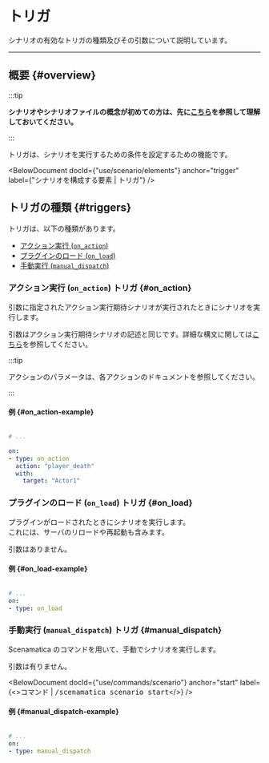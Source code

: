 
# トリガ

シナリオの有効なトリガの種類及びその引数について説明しています。

---

## 概要 {#overview}

:::tip

**シナリオやシナリオファイルの概念が初めての方は、先に[こちら](..)を参照して理解しておいてください。**

:::

トリガは、シナリオを実行するための条件を設定するための機能です。  

<BelowDocument docId={"use/scenario/elements"}
               anchor="trigger"
               label={"シナリオを構成する要素 | トリガ"}
/>

## トリガの種類 {#triggers}

トリガは、以下の種類があります。

  * [アクション実行 (`on_action`)](#on_action)
  * [プラグインのロード (`on_load`)](#on_load)
  * [手動実行 (`manual_dispatch`)](#manual_dispatch)


### アクション実行 (`on_action`) トリガ {#on_action}

引数に指定されたアクション実行期待シナリオが実行されたときにシナリオを実行します。  

引数はアクション実行期待シナリオの記述と同じです。詳細な構文に関しては[こちら](file-syntax/#action-structure)を参照してください。

:::tip

アクションのパラメータは、各アクションのドキュメントを参照してください。

:::

#### 例 {#on_action-example}

```yaml

# ...

on:
- type: on_action
  action: "player_death"
  with:
    target: "Actor1"
```

### プラグインのロード (`on_load`) トリガ {#on_load}

プラグインがロードされたときにシナリオを実行します。  
これには、サーバのリロードや再起動も含みます。

引数はありません。

#### 例 {#on_load-example}

```yaml

# ...
on:
- type: on_load
```

### 手動実行 (`manual_dispatch`) トリガ {#manual_dispatch}

Scenamatica のコマンドを用いて、手動でシナリオを実行します。

引数は有りません。

<BelowDocument docId={"use/commands/scenario"}
               anchor="start"
               label={<>コマンド | <kbd>/scenamatica scenario start</kbd></>}
/>

#### 例 {#manual_dispatch-example}

```yaml

# ...
on:
- type: manual_dispatch
```
